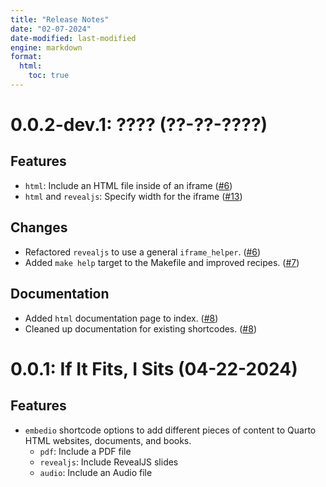 ```yaml
---
title: "Release Notes"
date: "02-07-2024"
date-modified: last-modified
engine: markdown
format: 
  html:
    toc: true
---
```


# 0.0.2-dev.1: ???? (??-??-????)

## Features

- `html`: Include an HTML file inside of an iframe ([#6](https://github.com/coatless-quarto/embedio/pull/6))
- `html` and `revealjs`: Specify width for the iframe ([#13](https://github.com/coatless-quarto/embedio/pull/13))

## Changes

- Refactored `revealjs` to use a general `iframe_helper`. ([#6](https://github.com/coatless-quarto/embedio/pull/6))
- Added `make help` target to the Makefile and improved recipes. ([#7](https://github.com/coatless-quarto/embedio/pull/7))

## Documentation

- Added `html` documentation page to index. ([#8](https://github.com/coatless-quarto/embedio/pull/8))
- Cleaned up documentation for existing shortcodes. ([#8](https://github.com/coatless-quarto/embedio/pull/8))

# 0.0.1: If It Fits, I Sits (04-22-2024)

## Features

- `embedio` shortcode options to add different pieces of content to Quarto HTML websites, documents, and books.
  - `pdf`: Include a PDF file
  - `revealjs`: Include RevealJS slides
  - `audio`: Include an Audio file
